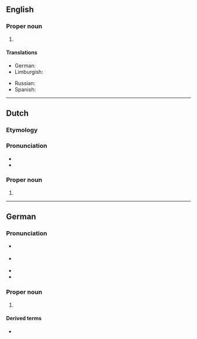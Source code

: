 ==English==
{{wikipedia}}

===Proper noun===
{{en-proper noun}}

# {{place|en|city|s/North Rhine-Westphalia|c/Germany}}

====Translations====
{{trans-top|a city in Germany}}
* German: {{t+|de|Duisburg|n}}
* Limburgish: {{t|li|Duusbörg}}
{{trans-mid}}
* Russian: {{t+|ru|Ду́йсбург|m}}
* Spanish: {{t+|es|Duisburgo|m}}
{{trans-bottom}}

----

==Dutch==
{{wikipedia|lang=nl}}

===Etymology===

===Pronunciation===
* {{IPA|nl|[ˈdœysbʏrx]}}
* {{audio|nl|Nl-Duisburg.ogg|Audio}}

===Proper noun===
{{nl-proper noun|}}

# {{place|nl|city|s/North Rhine-Westphalia|c/Germany|t1=Duisburg}}

----

==German==
{{wikipedia|lang=de}}

===Pronunciation===
* {{IPA|de|/ˈdyːsbʊrk/|[ˈdyːsbʊʁk]|[-bʊɐ̯k]}} {{a|standard}}
* {{IPA|de|/ˈdyːsbʊrç/|[ˈdyːsbui̯ç]}} {{a|locally}}
* {{audio|de|Duisburg.ogg|Audio}}
* {{audio|de|De-Duisburg.ogg|Audio}}

===Proper noun===
{{de-proper noun|n}}

# {{place|de|city|s/North Rhine-Westphalia|c/Germany|t1=Duisburg}}

====Derived terms====
* {{l|de|Duisburger}}